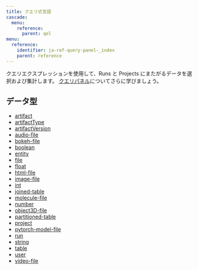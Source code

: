 ---
title: クエリ式言語
cascade:
  menu:
    reference:
      parent: qel
menu:
  reference:
    identifier: ja-ref-query-panel-_index
    parent: reference
---

クエリエクスプレッションを使用して、Runs と Projects にまたがるデータを選択および集計します。
[クエリパネル](/ja/guides/models/app/features/panels/query-panels/)についてさらに学びましょう。

## データ型

* [artifact](./query-panel/artifact)
* [artifactType](./query-panel/artifact-type)
* [artifactVersion](./query-panel/artifact-version)
* [audio-file](./query-panel/audio-file)
* [bokeh-file](./query-panel/bokeh-file)
* [boolean](./query-panel/boolean)
* [entity](./query-panel/entity)
* [file](./query-panel/file)
* [float](./query-panel/float)
* [html-file](./query-panel/html-file)
* [image-file](./query-panel/image-file)
* [int](./query-panel/int)
* [joined-table](./query-panel/joined-table)
* [molecule-file](./query-panel/molecule-file)
* [number](./query-panel/number)
* [object3D-file](./query-panel/object-3-d-file)
* [partitioned-table](./query-panel/partitioned-table)
* [project](./query-panel/project)
* [pytorch-model-file](./query-panel/pytorch-model-file)
* [run](./query-panel/run)
* [string](./query-panel/string)
* [table](./query-panel/table)
* [user](./query-panel/user)
* [video-file](./query-panel/video-file)